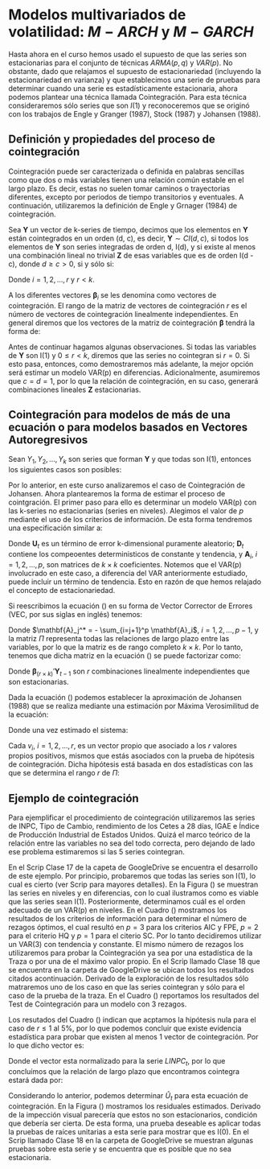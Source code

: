 # Modelos multivariados de volatilidad: $M - ARCH$ y $M - GARCH$

\chapter{Cointegración}

Hasta ahora en el curso hemos usado el supuesto de que las series son estacionarias para el conjunto de técnicas $ARMA(p,q)$ y $VAR(p)$. No obstante, dado que relajamos el supuesto de estacionariedad (incluyendo la estacionariedad en varianza) y que establecimos una serie de pruebas para determinar cuando una serie es estadísticamente estacionaria, ahora podemos plantear una técnica llamada Cointegración. Para esta técnica consideraremos sólo series que son $I(1)$ y reconoceremos que se originó con los trabajos de Engle y Granger (1987), Stock (1987) y Johansen (1988).

## Definición y propiedades del proceso de cointegración

Cointegración puede ser caracterizada o definida en palabras sencillas como que dos o más variables tienen una relación común estable en el largo plazo. Es decir, estas no suelen tomar caminos o trayectorias diferentes, excepto por periodos de tiempo transitorios y eventuales. A continuación, utilizaremos la definición de Engle y Grnager (1984) de cointegración.

Sea $\mathbf{Y}$ un vector de k-series de tiempo, decimos que los elementos en $\mathbf{Y}$ están cointegrados en un orden (d, c), es decir, $\mathbf{Y} \sim CI(d, c)$, si todos los elementos de $\mathbf{Y}$ son series integradas de orden d, I(d), y si existe al menos una combinación lineal no trivial $\mathbf{Z}$ de esas variables que es de orden I(d - c), donde $d \geq c > 0$, si y sólo si:
\begin{equation}
    \boldsymbol{\beta}_i' \mathbf{Y}_t = \mathbf{Y}_{it} \sim I(d-c)
\end{equation}

Donde $i = 1, 2, \ldots, r$ y $r < k$.

A los diferentes vectores $\boldsymbol{\beta}_i$ se les denomina como vectores de cointegración. El rango de la matriz de vectores de cointegración $r$ es el número de vectores de cointegración linealmente independientes. En general diremos que los vectores de la matriz de cointegración $\boldsymbol{\beta}$ tendrá la forma de:
\begin{equation}
    \boldsymbol{\beta}' \mathbf{Y}_t = \mathbf{Z}_t
\end{equation}

Antes de continuar hagamos algunas observaciones. Si todas las variables de $\mathbf{Y}$ son I(1) y $0 \leq r < k$, diremos que las series no cointegran si $r = 0$. Si esto pasa, entonces, como demostraremos más adelante, la mejor opción será estimar un modelo VAR(p) en diferencias. Adicionalmente, asumiremos que $c = d = 1$, por lo que la relación de cointegración, en su caso, generará combinaciones lineales $\mathbf{Z}$ estacionarias.

## Cointegración para modelos de más de una ecuación o para modelos basados en Vectores Autoregresivos

Sean $Y_1, Y_2, \ldots, Y_k$ son series que forman $\mathbf{Y}$ y que todas son I(1), entonces los siguientes casos son posibles:
\begin{enumerate}
    \item Si $r = 1$ entonces se trata de un caso de cointegración de Granger.
    \item Si $r \geq 1$ entonces se trata de un caso de cointegración múltiple de Johansen.
\end{enumerate}

Por lo anterior, en este curso analizaremos el caso de Cointegración de Johansen. Ahora plantearemos la forma de estimar el proceso de cointgración. El primer paso para ello es determinar un modelo VAR(p) con las k-series no estacionarias (series en niveles). Alegimos el valor de $p$ mediante el uso de los criterios de información. De esta forma tendremos una especificación similar a:
\begin{equation}
    \mathbf{Y}_t = \sum_{j=1}^p \mathbf{A}_j \mathbf{Y}_{t-j} + \mathbf{D}_t + \mathbf{U}_t
    \label{VAR_CI}
\end{equation}

Donde $\mathbf{U}_t$ es un término de error k-dimensional puramente aleatorio; $\mathbf{D}_t$ contiene los compeoentes deterministicos de constante y tendencia, y $\mathbf{A}_i$, $i = 1, 2, \ldots, p$, son matrices de $k \times k$ coeficientes. Notemos que el VAR(p) involucrado en este caso, a diferencia del VAR anteriormente estudiado, puede incluir un término de tendencia. Esto en razón de que hemos relajado el concepto de estacionariedad.

Si reescribimos la ecuación (\ref{VAR_CI}) en su forma de Vector Corrector de Errores (VEC, por sus siglas en inglés) tenemos:
\begin{eqnarray}
    \mathbf{Y}_t - \mathbf{Y}_{t-1} & = & \Delta \mathbf{Y}_t \nonumber \\
    & = & \sum_{j=1}^p \mathbf{A}_j \mathbf{Y}_{t-j} + \mathbf{D}_t - \mathbf{Y}_{t-1} + \mathbf{U}_t \nonumber \\
    & = & (\mathbf{A}_1 - \mathbf{I}) \mathbf{Y}_{t-1} + \mathbf{A}_2 \mathbf{Y}_{t-2} + \ldots + \mathbf{A}_p \mathbf{Y}_{t-p} + \mathbf{D}_t + \mathbf{U}_t \nonumber \\
    & = & \left( \sum_{j=1}^{p} \mathbf{A}_j - \mathbf{I} \right) \mathbf{Y}_{t-1} + \sum_{j=1}^{p-1} \mathbf{A}^*_j \Delta \mathbf{Y}_{t-j} + \mathbf{D}_t \mathbf{U}_t \nonumber \\
    & = & - \left( \mathbf{I} - \sum_{j=1}^{p} \mathbf{A}_j \right) \mathbf{Y}_{t-1} + \sum_{j=1}^{p-1} \mathbf{A}^*_j \Delta \mathbf{Y}_{t-j} + \mathbf{D}_t \mathbf{U}_t \nonumber \\
    \Delta \mathbf{Y}_t & = & - \Pi \mathbf{Y}_{t-1} + \sum_{j=1}^{p-1} \mathbf{A}^*_j \Delta \mathbf{Y}_{t-j} + \mathbf{D}_t + \mathbf{U}_t
    \label{VAR_VEC}
\end{eqnarray}

Donde $\mathbf{A}_j^* = - \sum_{i=j+1}^p \mathbf{A}_i$, $i = 1, 2, \ldots, p-1$, y la matriz $\Pi$ representa todas las relaciones de largo plazo entre las variables, por lo que la matriz es de rango completo $k \times k$. Por lo tanto, tenemos que dicha matriz en la ecuación (\ref{VAR_VEC}) se puede factorizar como:
\begin{equation}
    \Pi_{(k \times k)} = \Gamma_{(k \times r)} \boldsymbol{\beta}_{(r \times k)}'
    \label{Pi_Matrix}
\end{equation}

Donde $\boldsymbol{\beta}_{(r \times k)}' \mathbf{Y}_{t-1}$ son $r$ combinaciones linealmente independientes que son estacionarias.

Dada la ecuación (\ref{VAR_VEC}) podemos establecer la aproximación de Johansen (1988) que se realiza mediante una estimación por Máxima Verosimilitud de la ecuación:
\begin{equation}
    \Delta \mathbf{Y}_t + \Gamma \boldsymbol{\beta}' \mathbf{Y}_{t-1} = \sum_{j=1}^{p-1} \mathbf{A}^*_j \Delta \mathbf{Y}_{t-j} + \mathbf{D}_t + \mathbf{U}_t
\end{equation}

Donde una vez estimado el sistema:
\begin{equation}
    \boldsymbol{\beta} = [v_1, v_2, \ldots, v_r]
\end{equation}

Cada $v_i$, $i = 1, 2, \ldots, r$, es un vector propio que asociado a los $r$ valores propios positivos, mismos que estás asociados con la prueba de hipótesis de cointegración. Dicha hipótesis está basada en dos estadísticas con las que se determina el rango $r$ de $\Pi$:
\begin{enumerate}
    \item Prueba de Traza:
    
    $H_0 :$ Existen al menos $r$ valores propios positivos o Existen al menos $r$ relaciones de largo plazo estacionarias.
    
    \item Prueba del valor propio máximo o $\lambda_{max}$:
    
    $H_0 :$ Existen $r$ valores propios positivos o Existen $r$ relaciones de largo plazo estacionarias.
\end{enumerate}

## Ejemplo de cointegración

Para ejemplificar el procedimiento de cointegración utilizaremos las series de INPC, Tipo de Cambio, rendimiento de los Cetes a 28 días, IGAE e Índice de Producción Industrial de Estados Unidos. Quizá el marco teórico de la relación entre las variables no sea del todo correcta, pero dejando de lado ese problema estimaremos si las 5 series cointegran.

En el Scrip Clase 17 de la capeta de GoogleDrive se encuentra el desarrollo de este ejemplo. Por principio, probaremos que todas las series son I(1), lo cual es cierto (ver Scrip para mayores detalles). En la Figura (\ref{G_Cointegracion}) se muestran las series en niveles y en diferencias, con lo cual ilustramos como es viable que las series sean I(1).
\begin{figure}
  \centering
    \includegraphics[width = 1.0\textwidth]{G_Cointegracion}
  \caption{Series en niveles (logatirmos) y en diferencias logarítmicas para la prueba de Cointegración.}
  \label{G_Cointegracion}
\end{figure}

Posteriormente, determinamos cuál es el orden adecuado de un VAR(p) en niveles. En el Cuadro (\ref{Select_VAR_VEC}) mostramos los resultados de los criterios de información para determinar el número de rezagos óptimos, el cual resultó en $p = 3$ para los criterios AIC y FPE, $p = 2$ para el criterio HQ y $p = 1$ para el citerio SC. Por lo tanto decidiremos utilizar un VAR(3) con tendencia y constante.
\begin{table}
\centering
\begin{tabular}{| c | c | c | c | c |}
\hline
    Rezagos & AIC & HQ & SC & FPE \\
\hline
    1 & -4.606707e+01 & -4.585260e+01 & -4.553568e+01 & 9.848467e-21 \\
    2 & -4.643287e+01 & -4.606521e+01 & -4.552191e+01 & 6.834064e-21 \\
    3 & -4.647783e+01 & -4.595697e+01 & -4.518730e+01 & 6.539757e-21 \\
    4 & -4.645834e+01 & -4.578428e+01 & -4.478824e+01 & 6.679778e-21 \\
    \vdots & \vdots & \vdots & \vdots & \vdots \\
\hline
    \multicolumn{5}{ l }{Nota: Se reporta el valor de los criterios de información.} \\
\end{tabular}
\caption{Criterios de información para diferentes especificaciones de modelos VAR(p) con término constante y tendencia de la series $LINPC_t$, $LTC_t$, $LCETE28_t$, $LIGAE_t$ y $LIPI_t$.}
\label{Select_VAR_VEC}
\end{table}

El mismo número de rezagos los utilizaremos para probar la Cointegración ya sea por una estadística de la Traza o por una de el máximo valor propio. En el Scrip llamado Clase 18 que se encuentra en la carpeta de GoogleDrive se ubican todos los resultados citados acontinuación. Derivado de la exploración de los resultados sólo matraremos uno de los caso en que las series cointegran y sólo para el caso de la prueba de la traza. En el Cuadro (\ref{Traza_Test}) reportamos los resultados del Test de Cointegración para un modelo con 3 rezagos.
\begin{table}
\centering
\begin{tabular}{| c | c | c | c | c |}
\hline
    r $\leq$ & Estadística & 10\% & 5\% & 1\% \\
\hline
    4 & 3.38 & 10.49 & 12.25 & 16.26 \\
    3 & 17.09 & 22.76 & 25.32 & 30.45 \\
    2 & 31.66 & 39.06 & 42.44 & 48.45 \\
    1 & 56.88 & 59.14 & 62.99 & 70.05 \\
    0 & 89.69 & 83.20 & 87.31 & 96.58 \\
\hline
\end{tabular}
\caption{Criterios de información para diferentes especificaciones de modelos VAR(p) con tendencia de la series $LINPC_t$, $LTC_t$, $LCETE28_t$, $LIGAE_t$ y $LIPI_t$.}
\label{Traza_Test}
\end{table}

Los resutados del Cuadro (\ref{Traza_Test}) indican que acptamos la hipótesis nula para el caso de $r \leq 1$ al $5\%$, por lo que podemos concluir que existe evidencia estadística para probar que existen al menos 1 vector de cointegración. Por lo que dicho vector es:
\begin{equation}
    \boldsymbol{\beta} = \left[ 
    \begin{matrix}
    1.00000000 \\
    0.151162436 \\
    -0.042650912 \\
    0.163804862 \\
    0.229295743 \\
    -0.004350646 \\
    \end{matrix} \right]
\end{equation}

Donde el vector esta normalizado para la serie $LINPC_t$, por lo que concluímos que la relación de largo plazo que encontramos cointegra estará dada por:
\begin{eqnarray*}
    LINPC_t & = & -0.151162436 LTC_t + 0.042650912 LCETE28_t \\
    &  & - 0.163804862 LIGAE_t - 0.229295743 LIPI_t \\
    &  & + 0.004350646 t
\end{eqnarray*}

Considerando lo anterior, podemos determinar $\hat{U}_t$ para esta ecuación de cointegración. En la Figura (\ref{G_U_Cointegration}) mostramos los residuales estimados. Derivado de la impección visual parecería que estos no son estacionarios, condición que debería ser cierta. De esta forma, una prueba deseable es aplicar todas la pruebas de raíces unitarias a esta serie para mostrar que es I(0). En el Scrip llamado Clase 18 en la carpeta de GoogleDrive se muestran algunas pruebas sobre esta serie y se encuentra que es posible que no sea estacionaria.
\begin{figure}
  \centering
    \includegraphics[width = 1.0\textwidth]{G_U_Cointegration}
  \caption{Residuales estimados de la ecuación de cointegración.}
  \label{G_U_Cointegration}
\end{figure}
